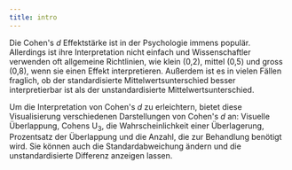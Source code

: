 ```yaml
---
title: intro
---
```


Die Cohen's _d_ Effektstärke ist in der Psychologie immens populär. Allerdings ist ihre Interpretation nicht einfach und Wissenschaftler verwenden oft allgemeine Richtlinien, wie klein (0,2), mittel (0,5) und gross (0,8), wenn sie einen Effekt interpretieren. Außerdem ist es in vielen Fällen fraglich, ob der standardisierte Mittelwertsunterschied besser interpretierbar ist als der unstandardisierte Mittelwertsunterschied.

Um die Interpretation von Cohen's _d_ zu erleichtern, bietet diese Visualisierung verschiedenen Darstellungen von Cohen's _d_ an: Visuelle Überlappung, Cohens U<sub>3</sub>, die Wahrscheinlichkeit einer Überlagerung, Prozentsatz der Überlappung und die Anzahl, die zur Behandlung benötigt wird. Sie können auch die Standardabweichung ändern und die unstandardisierte Differenz anzeigen lassen.
